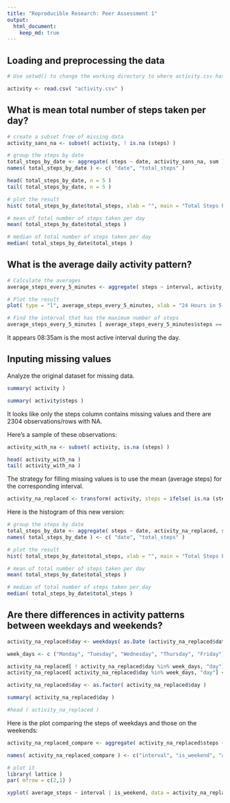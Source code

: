 ```yaml
---
title: "Reproducible Research: Peer Assessment 1"
output: 
  html_document:
    keep_md: true
---
```



## Loading and preprocessing the data

```r
# Use setwd() to change the working directory to where activity.csv has been extracted from activity.zip.

activity <- read.csv( "activity.csv" )


```

## What is mean total number of steps taken per day?

```r
# create a subset free of missing data
activity_sans_na <- subset( activity, ! is.na (steps) )

# group the steps by date
total_steps_by_date <- aggregate( steps ~ date, activity_sans_na, sum )
names( total_steps_by_date ) <- c( "date", "total_steps" )

head( total_steps_by_date, n = 5 )
tail( total_steps_by_date, n = 5 )
```

```r
# plot the result
hist( total_steps_by_date$total_steps, xlab = "", main = "Total Steps Per Day" )

# mean of total number of steps taken per day
mean( total_steps_by_date$total_steps )

# median of total number of steps taken per day
median( total_steps_by_date$total_steps )
```

## What is the average daily activity pattern?

```r
# Calculate the averages
average_steps_every_5_minutes <- aggregate( steps ~ interval, activity_sans_na, mean )

# Plot the result
plot( type = "l", average_steps_every_5_minutes, xlab = "24 Hours in 5-minute Interval", ylab = "Average Steps Taken", main = "Average Daily Activities" )

# Find the interval that has the maximum number of steps
average_steps_every_5_minutes [ average_steps_every_5_minutes$steps == max( average_steps_every_5_minutes$steps), ]
```

It appears 08:35am is the most active interval during the day.

## Inputing missing values

Analyze the original dataset for missing data.

```r
summary( activity )

summary( activity$steps )

```
It looks like only the steps column contains missing values and there are 2304 observations/rows with NA.

Here's a sample of these observations:
```r
activity_with_na <- subset( activity, is.na (steps) )

head( activity_with_na )
tail( activity_with_na )
```

The strategy for filling missing values is to use the mean (average steps) for the corresponding interval.

```r
activity_na_replaced <- transform( activity, steps = ifelse( is.na (steps), average_steps_every_5_minutes[ average_steps_every_5_minutes$interval == interval, ]$steps, steps) )

```

Here is the histogram of this new version:
```r
# group the steps by date
total_steps_by_date <- aggregate( steps ~ date, activity_na_replaced, sum )
names( total_steps_by_date ) <- c( "date", "total_steps" )

# plot the result
hist( total_steps_by_date$total_steps, xlab = "", main = "Total Steps Per Day (NAs replaced)" )

# mean of total number of steps taken per day
mean( total_steps_by_date$total_steps )

# median of total number of steps taken per day
median( total_steps_by_date$total_steps )
```


## Are there differences in activity patterns between weekdays and weekends?
```r
activity_na_replaced$day <- weekdays( as.Date (activity_na_replaced$date) )

week_days <- c ("Monday", "Tuesday", "Wednesday", "Thursday", "Friday")

activity_na_replaced[ ! activity_na_replaced$day %in% week_days, "day"] <- "Weekend" 
activity_na_replaced[ activity_na_replaced$day %in% week_days, "day"] <- "Weekday" 

activity_na_replaced$day <- as.factor( activity_na_replaced$day )

summary( activity_na_replaced$day )

#head ( activity_na_replaced )
```

Here is the plot comparing the steps of weekdays and those on the weekends:
```r

activity_na_replaced_compare <- aggregate( activity_na_replaced$steps ~ activity_na_replaced$interval + activity_na_replaced$day, activity_na_replaced, mean )

names( activity_na_replaced_compare ) <- c("interval", "is_weekend", "average_steps")

# plot it
library( lattice )
par( mfrow = c(2,1) )

xyplot( average_steps ~ interval | is_weekend, data = activity_na_replaced_compare, type = "l", aspect = 2/5, ylab = "Number of steps", main = "Average Daily Pattern" )
```
